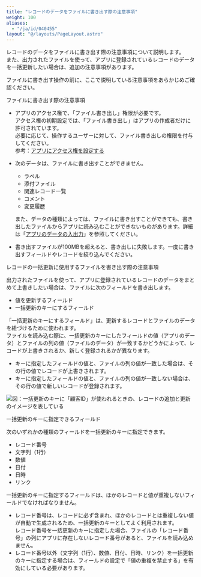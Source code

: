 ```yaml
---
title: "レコードのデータをファイルに書き出す際の注意事項"
weight: 100
aliases:
  - "/ja/id/040455"
layout: "@/layouts/PageLayout.astro"
---
```




レコードのデータをファイルに書き出す際の注意事項について説明します。  
また、出力されたファイルを使って、アプリに登録されているレコードのデータを一括更新したい場合は、追加の注意事項があります。

ファイルに書き出す操作の前に、ここで説明している注意事項をあらかじめご確認ください。

<Heading id="export_export_preparation_10">ファイルに書き出す際の注意事項</Heading>

* アプリのアクセス権で、「ファイル書き出し」権限が必要です。  
  アクセス権の初期設定では、「ファイル書き出し」はアプリの作成者だけに許可されています。  
  必要に応じて、操作するユーザーに対して、ファイル書き出しの権限を付与してください。  
  参考：[アプリにアクセス権を設定する](/k/ja/id/040589.html)
* 次のデータは、ファイルに書き出すことができません。
  * ラベル
  * 添付ファイル
  * 関連レコード一覧
  * コメント
  * 変更履歴

  また、データの種類によっては、ファイルに書き出すことができても、書き出したファイルからアプリに読み込むことができないものがあります。詳細は「[アプリのデータの入出力](/k/ja/id/04056.html#appdata)」を参照してください。
* 書き出すファイルが100MBを超えると、書き出しに失敗します。一度に書き出すフィールドやレコードを絞り込んでください。

<Heading id="export_export_preparation_20">レコードの一括更新に使用するファイルを書き出す際の注意事項</Heading>

出力されたファイルを使って、アプリに登録されているレコードのデータをまとめて上書きしたい場合は、ファイルに次のフィールドを書き出します。

* 値を更新するフィールド
* 一括更新のキーにするフィールド

「一括更新のキーにするフィールド」は、更新するレコードとファイルのデータを紐づけるために使われます。  
ファイルを読み込む際に、一括更新のキーにしたフィールドの値（アプリのデータ）とファイルの列の値（ファイルのデータ）が一致するかどうかによって、レコードが上書きされるか、新しく登録されるかが異なります。

* キーに指定したフィールドの値と、ファイルの列の値が一致した場合は、その行の値でレコードが上書きされます。
* キーに指定したフィールドの値と、ファイルの列の値が一致しない場合は、その行の値で新しいレコードが登録されます。

<Img src="/k/kintone/img-ja/recordupdate_bulk_img1.png" alt="図：一括更新のキーに「顧客ID」が使われるときの、レコードの追加と更新のイメージを表している" />

<Heading level={3} id="export_export_preparation_2010">一括更新のキーに指定できるフィールド</Heading>

次のいずれかの種類のフィールドを一括更新のキーに指定できます。

* レコード番号
* 文字列（1行）
* 数値
* 日付
* 日時
* リンク

一括更新のキーに指定するフィールドは、ほかのレコードと値が重複しないフィールドでなければなりません。

* レコード番号は、レコードに必ず含まれ、ほかのレコードとは重複しない値が自動で生成されるため、一括更新のキーとしてよく利用されます。  
  レコード番号を一括更新のキーに指定した場合、ファイルの「レコード番号」の列にアプリに存在しないレコード番号があると、ファイルを読み込めません。
* レコード番号以外（文字列（1行）、数値、日付、日時、リンク）を一括更新のキーに指定する場合は、フィールドの設定で「値の重複を禁止する」を有効にしている必要があります。
